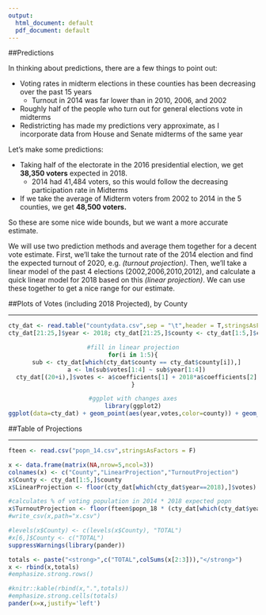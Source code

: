 ```yaml
---
output:
  html_document: default
  pdf_document: default
---
```


##Predictions

In thinking about predictions, there are a few things to point out:  

+ Voting rates in midterm elections in these counties has been decreasing over the past 15 years
    + Turnout in 2014 was far lower than in 2010, 2006, and 2002
+ Roughly half of the people who turn out for general elections vote in midterms
+ Redistricting has made my predictions very approximate, as I incorporate data from House and Senate midterms of the same year  

Let's make some predictions:  

+ Taking half of the electorate in the 2016 presidential election, we get **38,350 voters** expected in 2018.
    + 2014 had 41,484 voters, so this would follow the decreasing participation rate in Midterms
+ If we take the average of Midterm voters from 2002 to 2014 in the 5 counties, we get **48,500 voters.**

So these are some nice wide bounds, but we want a more accurate estimate. 

We will use two prediction methods and average them together for a decent vote estimate. First, we'll take the turnout rate of the 2014 election and find the expected turnout of 2020, e.g. *(turnout projection)*. Then, we'll take a linear model of the past 4 elections (2002,2006,2010,2012), and calculate a quick linear model for 2018 based on this *(linear projection)*. We can use these together to get a nice range for our estimate. 

##Plots of Votes (including 2018 Projected), by County

---

<center>
```r
cty_dat <- read.table("countydata.csv",sep = "\t",header = T,stringsAsFactors = F)
cty_dat[21:25,]$year <- 2018; cty_dat[21:25,]$county <- cty_dat[1:5,]$county

#fill in linear projection
for(i in 1:5){
  sub <- cty_dat[which(cty_dat$county == cty_dat$county[i]),]
  a <- lm(sub$votes[1:4] ~ sub$year[1:4])
  cty_dat[(20+i),]$votes <- a$coefficients[1] + 2018*a$coefficients[2]
}

#ggplot with changes axes
library(ggplot2)
ggplot(data=cty_dat) + geom_point(aes(year,votes,color=county)) + geom_line(aes(year,votes,color=county)) + scale_y_continuous(limits=c(0,18000),name = "Number of Votes") + scale_x_continuous(breaks=c(2002,2006,2010,2014,2018),name="Election Year",labels=c(02,06,10,14,18))+facet_wrap(~county)
```
</center>

##Table of Projections

---

```r
fteen <- read.csv("popn_14.csv",stringsAsFactors = F)

x <- data.frame(matrix(NA,nrow=5,ncol=3))
colnames(x) <- c("County","LinearProjection","TurnoutProjection")
x$County <- cty_dat[1:5,]$county
x$LinearProjection <- floor(cty_dat[which(cty_dat$year==2018),]$votes)

#calculates % of voting population in 2014 * 2018 expected popn
x$TurnoutProjection <- floor(fteen$popn_18 * (cty_dat[which(cty_dat$year==2014),]$votes/fteen$popn_14))
#write_csv(x,path="x.csv")

#levels(x$County) <- c(levels(x$County), "TOTAL")
#x[6,]$County <- c("TOTAL")
suppressWarnings(library(pander))

totals <- paste("<strong>",c("TOTAL",colSums(x[2:3])),"</strong>")
x <- rbind(x,totals)
#emphasize.strong.rows()

#knitr::kable(rbind(x,".",totals))
#emphasize.strong.cells(totals)
pander(x=x,justify='left')
```

